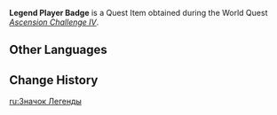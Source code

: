 {{Item Infobox
|id           = 339905
|image        = Item Legend Player Badge.png
|type         = Quest Items
|group        = Player Badges
|quality      = 4
|description  = Those who clear the Legend Player Trial will obtain this Player Badge.<br />This badge proves that you are well on your way to carving out your own unique mythos as a player.<br />Go forth, go beyond, and reach new heights!
|source1      = [[Ascension Challenge IV]]
|memento      = Yes
}}
'''Legend Player Badge''' is a Quest Item obtained during the World Quest ''[[Ascension Challenge IV]]''.

==Other Languages==
{{Other Languages|default_hidden = 1
|en      = Legend Player Badge
|zhs     = 传说牌手徽章
|zhs_rm  = Chuánshuō Páishǒu Huīzhāng
|zht     = 傳說牌手徽章
|zht_rm  = Chuánshuō Páishǒu Huīzhāng
|ja      = レジェンドプレイヤーメダル
|ja_rm   = Rejendo Pureiyaa Medaru
|ko      = 레전드 플레이어 배지
|ko_rm   = Rejeondeu Peulleieo Baeji
|es      = Medalla de {{MC|m=invocador legendario|f=invocadora legendaria}}
|fr      = Badge de {{MC|m=joueur|f=joueuse}} légendaire
|ru      = Значок Легенды
|th      = ตราผู้เล่นระดับตำนาน
|th_rm   = 
|vi      = Huy Hiệu Bài Thủ Huyền Thoại
|de      = Kartenspielwappen – Legende
|id      = Lencana Pemain Legendaris
|pt      = Emblema de Jogador Lendário
|tr      = Efsanevi Oyuncu Rozeti
|it      = Distintivo del giocatore leggendario
}}
==Change History==
{{Change History|3.3}}

[[ru:Значок Легенды]]